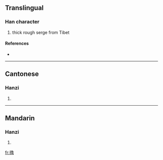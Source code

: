 {{also|氇}}
==Translingual==

===Han character===
{{Han char|rn=82|rad=毛|as=15|sn=19|four=2771<sub>6</sub>|canj=竹山弓田日 (HUNWA)}}

# thick rough serge from Tibet

====References====
* {{Han ref|kx=0597.040|dkj=17009|dj=0988.210|hdz=32008.080|uh=6C0C|ud=27660|bh=F25B|bd=62043}}

----

==Cantonese==

===Hanzi===
{{yue-hanzi|jyut=|y=lou5|sim=氇}}

# {{defn|Cantonese}}

----

==Mandarin==

===Hanzi===
{{cmn-hanzi|sim=氇|pin=[[luó]] ([[luo2]])|wg=lo<sup>2</sup>}}

# {{defn|Mandarin}}

[[fr:氌]]
